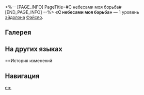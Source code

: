 <%-- [PAGE_INFO]
PageTitle=#С небесами моя борьба#
[END_PAGE_INFO] --%>
{{Эйдолон Инфобокс
|Название         = С небесами моя борьба
|Изображение      = Эйдолон С небесами моя борьба.png
|Персонаж         = Фэйсяо
|Уровень          = 1
|Длительность     = 
|Описание         = После использования атак Блиц режущих вспышек или Секира войны пронзает небеса урон сверхспособности Фэйсяо повышается на 10% от изначального урона. Этот эффект может складываться до 5 раз и длится до окончания действия сверхспособности.
|Свойство1        = 
|Масштабирование1 = 
}}
'''«С небесами моя борьба»''' — 1 уровень [[эйдолон]]а [[Фэйсяо]].

==Галерея==
{{Галерея|position=left|captionalign=center
|Персонаж Фэйсяо Эйдолон 1.png|Осколок Эйдолона
}}

==На других языках==
{{На других языках
|en   = Skyward I Quell
|zhs  = 镇绥天钧
|zht  = 鎮綏天鈞
|ja   = {{Rubi|極地鎮定|きょくちちんてい}}
|ko   = 극지 평정
|es   = Cielo apaciguado
|fr   = Apaisement des cieux
|ru   = С небесами моя борьба
|th   = Skyward I Quell
|vi   = Chinh Phạt Thiên Đỉnh
|de   = Gipfelbezwinger
|id   = Skyward I Quell
|pt   = Aos Céus eu Amaino
}}

==История изменений
{{История изменений|3.5}}

==Навигация==
{{Навык Навбокс|Фэйсяо}}

[[en:]]